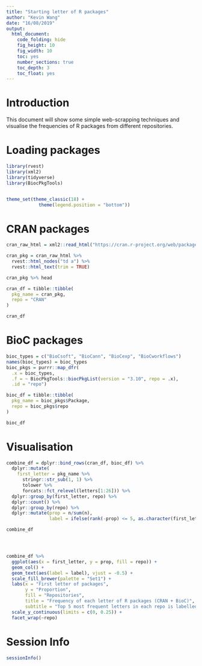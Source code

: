 ```yaml
---
title: "Starting letter of R packages"
author: "Kevin Wang"
date: "16/08/2019"
output:
  html_document:
    code_folding: hide
    fig_height: 10
    fig_width: 10
    toc: yes
    number_sections: true
    toc_depth: 3
    toc_float: yes
---
```


# Introduction

This document will show some simple web-scrapping techniques and visualise the frequencies of R packages from different repositories. 

# Loading packages

```r
library(rvest)
library(xml2)
library(tidyverse)
library(BiocPkgTools)


theme_set(theme_classic(18) +
            theme(legend.position = "bottom"))
```



# CRAN packages

```r
cran_raw_html = xml2::read_html("https://cran.r-project.org/web/packages/available_packages_by_name.html")

cran_pkg = cran_raw_html %>% 
  rvest::html_nodes("td a") %>% 
  rvest::html_text(trim = TRUE)

cran_pkg %>% head

cran_df = tibble::tibble(
  pkg_name = cran_pkg,
  repo = "CRAN"
)

cran_df
```

# BioC packages

```r
bioc_types = c("BioCsoft", "BioCann", "BioCexp", "BioCworkflows")
names(bioc_types) = bioc_types
bioc_pkgs = purrr::map_dfr(
  .x = bioc_types,
  .f = ~ BiocPkgTools::biocPkgList(version = "3.10", repo = .x), 
  .id = "repo")

bioc_df = tibble::tibble(
  pkg_name = bioc_pkgs$Package,
  repo = bioc_pkgs$repo
)

bioc_df
```



# Visualisation

```r
combine_df = dplyr::bind_rows(cran_df, bioc_df) %>% 
  dplyr::mutate(
    first_letter = pkg_name %>% 
      stringr::str_sub(1, 1) %>% 
      tolower %>% 
      forcats::fct_relevel(letters[1:26])) %>% 
  dplyr::group_by(first_letter, repo) %>% 
  dplyr::count() %>% 
  dplyr::group_by(repo) %>% 
  dplyr::mutate(prop = n/sum(n),
                label = ifelse(rank(-prop) <= 5, as.character(first_letter), ""))

combine_df




combine_df %>% 
  ggplot(aes(x = first_letter, y = prop, fill = repo)) +
  geom_col() +
  geom_text(aes(label = label), vjust = -0.5) +
  scale_fill_brewer(palette = "Set1") +
  labs(x = "First letter of packages", 
       y = "Proportion", 
       fill = "Repositories",
       title = "Frequency of each letter of R packages (CRAN + BioC)", 
       subtitle = "Top 5 most frequent letters in each repo is labelled") +
  scale_y_continuous(limits = c(0, 0.25)) +
  facet_wrap(~repo)
```


# Session Info
```r
sessionInfo()
```

